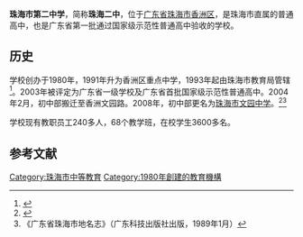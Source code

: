 {{coord|22.27197|113.56975|display=title}}
{{Infobox School
| name        = 珠海市第二中学
| other_name  = 
| image       = 
| motto       = 做一个有高度责任感的人
| established = 1980年
| type        = 公立中學
| affiliation = 
| district    = {{CHN}}[[廣東省|廣東省]][[珠海市|珠海市]]
| grades      = 高一至高三
| president   =
| principal   = 尹祖荣
| dean        =
| faculty     =
| staff       =
| students    = 约3600人
| conference  =
| colors      =
| mascot      =
| free_label  = 校地面積
| free_text   = 8.3余万平方米
| free_label2 = 
| free_text2  = 
| free_label3 =
| free_text3  =
| magazine    = 
| address     = 珠海市[[香洲区|香洲区]][[人民路_(珠海)|人民东路]]65号
| website     = 
}}

'''珠海市第二中学'''，简称'''珠海二中'''，位于[[广东省|广东省]][[珠海市|珠海市]][[香洲区|香洲区]]，是珠海市直属的普通高中，也是广东省第一批通过国家级示范性普通高中验收的学校。

== 历史 ==
学校创办于1980年，1991年升为香洲区重点中学，1993年起由珠海市教育局管辖<ref>{{Cite book|title=广东省珠海市地名志|last=《广东省珠海市地名志》编纂委员会编|first=|publisher=广州：[[广东科技出版社|广东科技出版社]]|year=1989.01|isbn=7-5359-0312-6|location=|pages=220}}</ref>。2003年被评定为广东省一级学校及广东省首批国家级示范性普通高中。2004年2月，初中部搬迁至香洲文园路。2008年，初中部更名为[[珠海市文园中学|珠海市文园中学]]。<ref>{{Cite web |url=http://www.zhongkao.com/e/20130327/5152b26f19f93.shtml |title=珠海市第二中学简介 |access-date=2014-05-22 |archive-date=2019-10-21 |archive-url=https://web.archive.org/web/20191021055050/http://www.zhongkao.com/e/20130327/5152b26f19f93.shtml |dead-url=no }}</ref><ref>《广东省珠海市地名志》（广东科技出版社出版，1989年1月）</ref>

学校现有教职员工240多人，68个教学班，在校学生3600多名。

==参考文献==
{{reflist}}

[[Category:珠海市中等教育|Category:珠海市中等教育]]
[[Category:1980年創建的教育機構|Category:1980年創建的教育機構]]
{{中学小作品}}